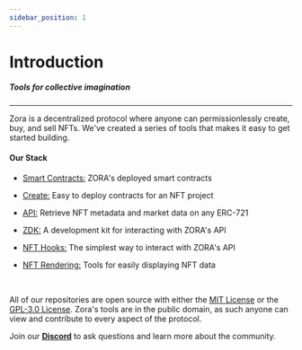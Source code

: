 ```yaml
---
sidebar_position: 1
---
```


# Introduction

##### Tools for collective imagination

---

Zora is a decentralized protocol where anyone can permissionlessly create, buy, and sell NFTs.
We've created a series of tools that makes it easy to get started building.

#### Our Stack

- [Smart Contracts:](../docs/smart-contracts/zora-v3) ZORA's deployed smart contracts 

- [Create:](../docs/smart-contracts/creator-tools/intro) Easy to deploy contracts for an NFT project

- [API:](../docs/zora-api/intro) Retrieve NFT metadata and market data on any ERC-721

- [ZDK:](../docs/zora-api/zdk) A development kit for interacting with ZORA's API

- [NFT Hooks:](../docs/developer-tools/nft-hooks/intro) The simplest way to interact with ZORA's API

- [NFT Rendering:](../docs/developer-tools/nft-rendering/introduction) Tools for easily displaying NFT data


<br />

All of our repositories are open source with either the [MIT License](https://opensource.org/licenses/MIT) or the [GPL-3.0 License](https://www.gnu.org/licenses/gpl-3.0.en.html).
Zora's tools are in the public domain, as such anyone can view and contribute to every aspect of the protocol.

Join our [**Discord**](https://zora.community/) to ask questions and learn more about the community.
